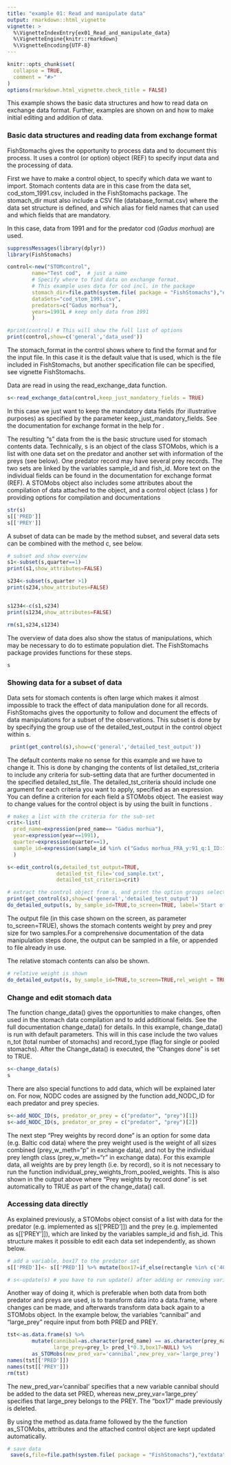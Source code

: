 ```yaml
---
title: "example 01: Read and manipulate data"
output: rmarkdown::html_vignette
vignette: >
  %\VignetteIndexEntry{ex01_Read_and_manipulate_data}
  %\VignetteEngine{knitr::rmarkdown}
  %\VignetteEncoding{UTF-8}
---
```



```r
knitr::opts_chunk$set(
  collapse = TRUE,
  comment = "#>"
)
options(rmarkdown.html_vignette.check_title = FALSE)
```

This example shows the basic data structures and  how to read data on exchange data format. Further, examples are shown on and how to make initial editing and addition of data.

### Basic data structures and reading data from exchange format

FishStomachs gives the opportunity to process data and to document this process. It uses a control (or option) object (REF) to specify input data and the processing of data.

First we have to make a control object, to specify which data we want to import. Stomach contents data are in this case from the data set, cod_stom_1991.csv, included in the FishStomachs package. The stomach_dir must also include a CSV file (database_format.csv) where the data set structure is defined, and which alias for field names that can used and which fields that are mandatory.

In this case, data from 1991 and for the predator cod (*Gadus morhua*) are used.  

```r

suppressMessages(library(dplyr))
library(FishStomachs)

control<-new("STOMcontrol",
        name="Test cod",  # just a name
        # Specify where to find data on exchange format. 
        # This example uses data for cod incl. in the package
        stomach_dir=file.path(system.file( package = "FishStomachs"),"extdata"), 
        dataSets="cod_stom_1991.csv",
        predators=c("Gadus morhua"),
        years=1991L # keep only data from 1991
        )

#print(control) # This will show the full list of options
print(control,show=c('general','data_used'))

```

The stomach_format in the control shows where to find the format and for the input file. In this case it is the default value that is used, which is the file included in FishStomachs, but another specification file can be specified, see vignette FishStomachs.

Data are read in using the read_exchange_data function.
```r
s<-read_exchange_data(control,keep_just_mandatory_fields = TRUE)

```
In this case we just want to keep the mandatory data fields (for illustrative purposes)  as specified by  the parameter keep_just_mandatory_fields. See the documentation for exchange format in the help for \code{read_exchange_data()}.

The resulting "s" data from the \code{read_exchange_data()} is the basic structure used for stomach contents data. Technically, s is an object of the class STOMobs, which is a list with one data set on the predator and another set with information of the preys (see below). One predator record may have several prey records. The two sets are linked by the variables sample_id and  fish_id. More text on the individual fields can be found in the documentation for exchange format (REF). A STOMobs object also includes some attributes about the compilation of data attached to the object, and a control object (class \code{STOMcontrol}) for providing options for compilation and documentations  

```r
str(s)
s[['PRED']]
s[['PREY']]
```

A subset of data can be made by the method subset, and several data sets can be combined with the method c, see below.


```r

# subset and show overview
s1<-subset(s,quarter==1)
print(s1,show_attributes=FALSE)

s234<-subset(s,quarter >1)
print(s234,show_attributes=FALSE)


s1234<-c(s1,s234)
print(s1234,show_attributes=FALSE)

rm(s1,s234,s1234)

```


The overview of data does also show the status of manipulations, which may be necessary to  do to estimate population diet. The  FishStomachs package provides functions for these steps. 

```r
s
```


### Showing data for a subset of data

Data sets for stomach contents is often large which makes it almost impossible to track the effect of data manipulation done for all records. FishStomachs gives the opportunity to follow and document the effects of data manipulations for a subset of the observations. This subset is done by by specifying the group use of the detailed_test_output in the control object  within s. 

```r
 print(get_control(s),show=c('general','detailed_test_output'))
```

The default contents make no sense for this example and we have to change it. This is done by changing the contents of list detailed_tst_criteria to include any criteria for sub-setting data that are further documented in the specified detailed_tst_file. The  detailed_tst_criteria should include one argument for each criteria you want to apply, specified as an expression. You can define a criterion for each field a STOMobs object. The easiest way to change values for the control object is by using the built in functions \code{edit_control}.


```r
# makes a list with the criteria for the sub-set 
crit<-list(
  pred_name=expression(pred_name== "Gadus morhua"),
  year=expression(year==1991),
  quarter=expression(quarter==1),
  sample_id=expression(sample_id %in% c("Gadus morhua_FRA_y:91_q:1_ID:1008", "Gadus morhua_SCO_y:91_q:1_ID:582"))
  )

s<-edit_control(s,detailed_tst_output=TRUE,
                detailed_tst_file='cod_sample.txt',
                detailed_tst_criteria=crit)

# extract the control object from s, and print the option groups selected
print(get_control(s),show=c('general','detailed_test_output'))
do_detailed_output(s, by_sample_id=TRUE,to_screen=TRUE, label='Start of example 01')

```
The output file (in this case shown on the screen, as parameter to_screen=TRUE), shows the stomach contents weight by prey and prey size for two samples.For a comprehensive documentation of the data manipulation steps done, the output can be sampled in a file, or appended to file already in use.

The relative stomach contents can also be shown.

```r
# relative weight is shown
do_detailed_output(s, by_sample_id=TRUE,to_screen=TRUE,rel_weight = TRUE,label='Relativ weight')

```


### Change and edit stomach data
The function  change_data() gives the opportunities to make changes, often used in the stomach data compilation and to add additional fields.  See the full documentation change_data() for details.
In this example, change_data() is run with default parameters. This will in  this case include the two values n_tot (total number of stomachs) and record_type (flag for single or pooled stomachs). After the Change_data() is executed, the "Changes done" is set to TRUE. 

```r
s<-change_data(s)
s
```

There are also special functions to add data, which will be explained later on. For now, NODC codes are assigned by the function add_NODC_ID for each predator and prey species. 

```r

s<-add_NODC_ID(s, predator_or_prey = c("predator", "prey")[1]) 
s<-add_NODC_ID(s, predator_or_prey = c("predator", "prey")[2])

```


The next step "Prey weights by record done" is an option for some data (e.g. Baltic cod data) where the prey weight used is the weight of all sizes combined (prey_w_meth="p" in exchange data), and not by the individual prey length class (prey_w_meth="r" in exchange data). For this example data, all weights are by prey length (i.e. by record), so it is not necessary to run the function individual_prey_weights_from_pooled_weights. This is also shown in the output above where "Prey weights by record done" is set automatically to TRUE as part of the change_data() call.



### Accessing data directly

As explained previously, a STOMobs object consist of a list with data for the predator (e.g. implemented as s[['PRED']]) and 
the prey (e.g. implemented as s[['PREY']]), which are linked  by the variables sample_id and  fish_id. This structure makes it possible to edit each data set independently, as shown below.

```r

# add a variable, box17 to the predator set
s[['PRED']]<- s[['PRED']] %>% mutate(box17=if_else(rectangle %in% c('40F6','40F7'),'inside','outside'))

# s<-update(s) # you have to run update() after adding or removing variables to keep changes (not done here)

```

Another way of doing it, which is preferable when both data from both predator and preys are used, is to transform data into a data.frame, where changes can be made, and afterwards transform data back again to a STOMobs object. In the example below, the variables "cannibal" and "large_prey" require input from both PRED and PREY.  


```r

tst<-as.data.frame(s) %>% 
        mutate(cannibal=as.character(pred_name) == as.character(prey_name), 
               large_prey=prey_l> pred_l*0.3,box17=NULL) %>% 
        as_STOMobs(new_pred_var='cannibal',new_prey_var='large_prey') 
names(tst[['PRED']])
names(tst[['PREY']])
rm(tst)

```

The new_pred_var='cannibal' specifies that a new variable cannibal should be added to the data set PRED, whereas new_prey_var='large_prey' specifies that large_prey belongs to the PREY. The "box17" made previously is deleted.

By using the method as.data.frame followed by the the function as_STOMobs, attributes and the attached control object are kept updated automatically.



```r
# save data
 save(s,file=file.path(system.file( package = "FishStomachs"),"extdata","ex01.Rdata"))
```


